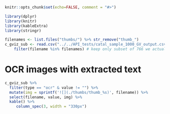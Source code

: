 ```r
knitr::opts_chunk$set(echo=FALSE, comment = "#>")

library(dplyr)
library(knitr)
library(kableExtra)
library(stringr)

filenames <- list.files("thumbs/") %>% str_remove("thumb_")
c_gviz_sub <- read.csv("../../API_tests/catal_sample_1000_GV_output.csv") %>%   # read peter's data here 
    filter(filename %in% filenames) # keep only subset of 766 we actually have thumbnail images of
```

# OCR images with extracted text

```r
c_gviz_sub %>% 
  filter(type == "ocr" & value != "") %>% 
  mutate(img = sprintf('![](./thumbs/thumb_%s)', filename)) %>% 
  select(filename, value, img) %>% 
  kable() %>% 
     column_spec(3, width = "330px")
```
